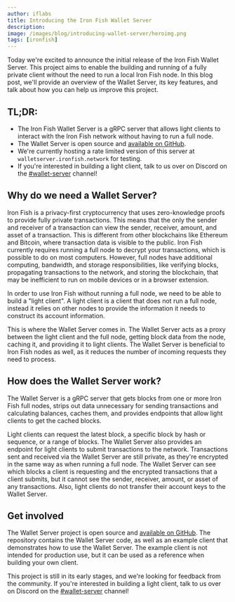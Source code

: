 ```yaml
---
author: iflabs
title: Introducing the Iron Fish Wallet Server
description: 
image: /images/blog/introducing-wallet-server/heroimg.png
tags: [ironfish]
---
```


Today we're excited to announce the initial release of the Iron Fish Wallet Server. This project aims to enable the building and running of a fully private client without the need to run a local Iron Fish node. In this blog post, we'll provide an overview of the Wallet Server, its key features, and talk about how you can help us improve this project.

## TL;DR:

- The Iron Fish Wallet Server is a gRPC server that allows light clients to interact with the Iron Fish network without having to run a full node.
- The Wallet Server is open source and [available on GitHub](https://github.com/iron-fish/wallet-server).
- We're currently hosting a rate limited version of this server at `walletserver.ironfish.network` for testing.
- If you're interested in building a light client, talk to us over on Discord on the [#wallet-server](https://discord.com/channels/771503434028941353/1153438621534277785) channel!

## Why do we need a Wallet Server?

Iron Fish is a privacy-first cryptocurrency that uses zero-knowledge proofs to provide fully private transactions. This means that the only the sender and receiver of a transaction can view the sender, receiver, amount, and asset of a transaction. This is different from other blockchains like Ethereum and Bitcoin, where transaction data is visible to the public. Iron Fish currently requires running a full node to decrypt your transactions, which is possible to do on most computers. However, full nodes have additional computing, bandwidth, and storage responsibilities, like verifying blocks, propagating transactions to the network, and storing the blockchain, that may be inefficient to run on mobile devices or in a browser extension.

In order to use Iron Fish without running a full node, we need to be able to build a "light client". A light client is a client that does not run a full node, instead it relies on other nodes to provide the information it needs to construct its account information.

This is where the Wallet Server comes in. The Wallet Server acts as a proxy between the light client and the full node, getting block data from the node, caching it, and providing it to light clients. The Wallet Server is beneficial to Iron Fish nodes as well, as it reduces the number of incoming requests they need to process.

## How does the Wallet Server work?

The Wallet Server is a gRPC server that gets blocks from one or more Iron Fish full nodes, strips out data unnecessary for sending transactions and calculating balances, caches them, and provides endpoints that allow light clients to get the cached blocks.

Light clients can request the latest block, a specific block by hash or sequence, or a range of blocks. The Wallet Server also provides an endpoint for light clients to submit transactions to the network. Transactions sent and received via the Wallet Server are still private, as they're encrypted in the same way as when running a full node. The Wallet Server can see which blocks a client is requesting and the encrypted transactions that a client submits, but it cannot see the sender, receiver, amount, or asset of any transactions. Also, light clients do not transfer their account keys to the Wallet Server. 

## Get involved

The Wallet Server project is open source and [available on GitHub](https://github.com/iron-fish/wallet-server). The repository contains the Wallet Server code, as well as an example client that demonstrates how to use the Wallet Server. The example client is not intended for production use, but it can be used as a reference when building your own client.

This project is still in its early stages, and we're looking for feedback from the community. If you're interested in building a light client, talk to us over on Discord on the [#wallet-server](https://discord.com/channels/771503434028941353/1153438621534277785) channel!
